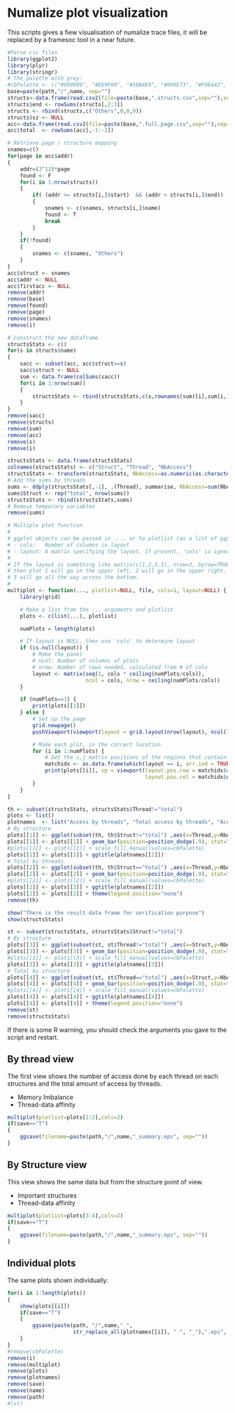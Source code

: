 Numalize plot visualization
=========================

This scripts gives a fiew visualisation of numalize trace files, it will be
replaced by a framesoc tool in a near future.

```r
#Parse csv files
library(ggplot2)
library(plyr)
library(stringr)
# The palette with grey:
#cbPalette <- c("#999999", "#E69F00", "#56B4E9", "#009E73", "#F0E442", "#0072B2", "#D55E00", "#CC79A7")
base=paste(path,"/",name, sep="")
structs<-data.frame(read.csv2(file=paste(base,".structs.csv",sep=""),sep=',',dec='.',stringsAsFactors=FALSE))
structs$end <- rowSums(structs[,2:3])
structs <- rbind(structs,c("Others",0,0,0))
structs$sz <- NULL
acc<-data.frame(read.csv2(file=paste(base,".full.page.csv",sep=""),sep=',',dec='.',stringsAsFactors=FALSE))
acc$total  <- rowSums(acc[,-1:-2])
```
```r
# Retrieve page / structure mapping
snames=c()
for(page in acc$addr)
{
    addr=(2^12)*page
    found <- F
    for(i in 1:nrow(structs))
    {
        if( (addr >= structs[i,]$start)  && (addr < structs[i,]$end))
        {
            snames <- c(snames, structs[i,]$name)
            found <- T
            break
        }
    }
    if(!found)
    {
        snames <- c(snames, "Others")
    }
}
acc$struct <- snames
acc$addr <- NULL
acc$firstacc <- NULL
remove(addr)
remove(base)
remove(found)
remove(page)
remove(snames)
remove(i)
```
```r
# Construct the new dataframe
structsStats <- c()
for(s in structs$name)
{
    sacc <- subset(acc, acc$struct==s)
    sacc$struct <- NULL
    sum <- data.frame(colSums(sacc))
    for(i in 1:nrow(sum))
    {
        structsStats <- rbind(structsStats,c(s,rownames(sum)[i],sum[i,]))
    }
}
remove(sacc)
remove(structs)
remove(sum)
remove(acc)
remove(s)
remove(i)

structsStats <- data.frame(structsStats)
colnames(structsStats) <- c("Struct", "Thread", "NbAccess")
structsStats <- transform(structsStats, NbAccess=as.numeric(as.character(NbAccess)))
# Add the sums by threads
sums <- ddply(structsStats[,-1], .(Thread), summarise, NbAccess=sum(NbAccess))
sums$Struct <- rep("total", nrow(sums))
structsStats <- rbind(structsStats,sums)
# Remove temporary variables
remove(sums)
```
```r
# Multiple plot function
#
# ggplot objects can be passed in ..., or to plotlist (as a list of ggplot objects)
# - cols:   Number of columns in layout
# - layout: A matrix specifying the layout. If present, 'cols' is ignored.
#
# If the layout is something like matrix(c(1,2,3,3), nrow=2, byrow=TRUE),
# then plot 1 will go in the upper left, 2 will go in the upper right, and
# 3 will go all the way across the bottom.
#
multiplot <- function(..., plotlist=NULL, file, cols=1, layout=NULL) {
    library(grid)

    # Make a list from the ... arguments and plotlist
    plots <- c(list(...), plotlist)

    numPlots = length(plots)

    # If layout is NULL, then use 'cols' to determine layout
    if (is.null(layout)) {
        # Make the panel
        # ncol: Number of columns of plots
        # nrow: Number of rows needed, calculated from # of cols
        layout <- matrix(seq(1, cols * ceiling(numPlots/cols)),
                         ncol = cols, nrow = ceiling(numPlots/cols))
    }

    if (numPlots==1) {
        print(plots[[1]])
    } else {
        # Set up the page
        grid.newpage()
        pushViewport(viewport(layout = grid.layout(nrow(layout), ncol(layout))))

        # Make each plot, in the correct location
        for (i in 1:numPlots) {
            # Get the i,j matrix positions of the regions that contain this subplot
            matchidx <- as.data.frame(which(layout == i, arr.ind = TRUE))
            print(plots[[i]], vp = viewport(layout.pos.row = matchidx$row,
                                            layout.pos.col = matchidx$col))
        }
    }
}
```
```r
th <- subset(structsStats, structsStats$Thread!="total")
plots <- list()
plotnames  <- list("Access by threads", "Total access by threads", "Access by structure", "Total access by structure")
# By structure
plots[[1]] <- ggplot(subset(th, th$Struct!="total") ,aes(x=Thread,y=NbAccess,fill=Struct))
plots[[1]] <- plots[[1]] + geom_bar(position=position_dodge(.9), stat="identity")
#plots[[1]] <- plots[[1]] + scale_fill_manual(values=cbPalette)
plots[[1]] <- plots[[1]] + ggtitle(plotnames[[1]])
# Total by threads
plots[[2]] <- ggplot(subset(th, th$Struct=="total") ,aes(x=Thread,y=NbAccess,fill=Struct))
plots[[2]] <- plots[[2]] + geom_bar(position=position_dodge(.9), stat="identity")
#plots[[2]] <- plots[[2]] + scale_fill_manual(values=cbPalette)
plots[[2]] <- plots[[2]] + ggtitle(plotnames[[2]])
plots[[2]] <- plots[[2]] + theme(legend.position="none")
remove(th)
```
```r
show("There is the result data frame for verification purpose")
show(structsStats)
```
```r
st <- subset(structsStats, structsStats$Struct!="total")
# By structure
plots[[3]] <- ggplot(subset(st, st$Thread!="total") ,aes(x=Struct,y=NbAccess,fill=Thread))
plots[[3]] <- plots[[3]] + geom_bar(position=position_dodge(.9), stat="identity")
#plots[[3]] <- plots[[3]] + scale_fill_manual(values=cbPalette)
plots[[3]] <- plots[[3]] + ggtitle(plotnames[[3]])
# Total by structure
plots[[4]] <- ggplot(subset(st, st$Thread=="total") ,aes(x=Struct,y=NbAccess,fill=Thread))
plots[[4]] <- plots[[4]] + geom_bar(position=position_dodge(.9), stat="identity")
#plots[[4]] <- plots[[4]] + scale_fill_manual(values=cbPalette)
plots[[4]] <- plots[[4]] + ggtitle(plotnames[[4]])
plots[[4]] <- plots[[4]] + theme(legend.position="none")
remove(st)
remove(structsStats)
```
If there is some R warning, you should check the arguments you gave to the
script and restart.



By thread view
--------------

The first view shows the number of access done by each thread on each
structures and the total amount of access by threads.

+ Memory Imbalance
+ Thread-data affinity

```r
multiplot(plotlist=plots[1:2],cols=2)
if(save=="T")
{
    ggsave(filename=paste(path,"/",name,"_summary.eps", sep=""))
}
```

By Structure view
-----------------

This view shows the same data but from the structure point of view.

+ Important structures
+ Thread-data affinity


```r
multiplot(plotlist=plots[3:4],cols=2)
if(save=="T")
{
    ggsave(filename=paste(path,"/",name,"_summary.eps", sep=""))
}
```

Individual plots
----------------

The same plots shown individually:

```r
for(i in 1:length(plots))
{
    show(plots[[i]])
    if(save=="T")
    {
        ggsave(paste(path, "/",name,"_",
                     str_replace_all(plotnames[[i]], " ", "_"),".eps", sep=""))
    }
}
#remove(cbPalette)
remove(i)
remove(multiplot)
remove(plots)
remove(plotnames)
remove(save)
remove(name)
remove(path)
#ls()
```
